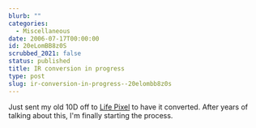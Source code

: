 ```yaml
---
blurb: ""
categories:
  - Miscellaneous
date: 2006-07-17T00:00:00
id: 20eLomBB8z0S
scrubbed_2021: false
status: published
title: IR conversion in progress
type: post
slug: ir-conversion-in-progress--20elombb8z0s
---
```


Just sent my old 10D off to [Life Pixel](http://lifepixel.com/) to
have it converted. After years of talking about this, I'm finally
starting the process.